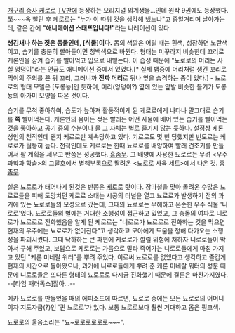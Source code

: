 [[개구리 중사 케로로]] [[TV판]]에 등장하는 오리지널 외계생물…인데 원작 9권에도 등장했다. 쪼~~~옥 빨린 후 케로로는 "누가 이 따위 것을 생각해 냈느냐"고 중얼거리며 날아가는데, 같은 칸에 '''"애니메이션 스태프입니다!"'''라는 나레이션이 있다.

'''생김새나 하는 짓은 동물인데, [식물]이다.'''
몸의 색깔은 어릴 때는 흰색, 성장하면 노란색이고, 습기를 충분히 빨아들이면 청백색으로 바뀐다. 형태는 미꾸라지 비슷한데 꼬리로 케론인을 삼켜 습기를 빨아먹고 입으로 내뱉는다. 이 습성 때문에 "뇨로로의 머리는 사실 엉덩이"라는 언급도 애니메이션 중에서 있었다.[* 실제 뱀중에 머리처럼 생긴 꼬리로 먹이의 주의를 끈 뒤 꼬리, 그러니까 '''진짜 머리'''로 뒤나 옆을 습격하는 종이 있다.] - 뇨로로의 형태 모델은 [도롱뇽]인 듯하며, 머리(엉덩이?) 옆에 있는 앞발 비슷한 돌기가 도롱뇽의 아가미 모양을 따온 것이다.

습기를 무척 좋아하여, 습도가 높아져 활동적이게 된 케로로에게 나타나 말그대로 습기를 '''쪽''' 빨아먹는다. 케론인의 몸이든 젖은 빨래든 어떤 사물에 배어 있는 습기를 빨아먹는 것을 좋아하고 공기 중의 수분이나 물 그 자체는 별로 즐기지 않는 듯하다. 설정상 케론성인의 천적인데 왠지 케로로만 계속당하고 있다. 기로로도 몇 번 당했지만 빈도로는 케로로가 월등히 높다. 천적인데도 케로로는 한때 뇨로로를 배양하여 빨래 건조기를 만들어서 팔 계획을 세우고 반쯤은 성공했다. [[흠좀무]]. 그 배양에 사용한 뇨로로는 무려 <우주 과학과 학습>의 그달호에서 별책부록으로 딸려온 <뇨로로 사육 세트>에서 나온 것. [[흠좀무]].

실은 뇨로로가 태어나게 된것은 반쯤은 [[케로로]] 탓이다. 장마철을 맞아 몰려온 수많은 뇨로로들을 피해 도망치던 케로로 소대는 시공의 터널을 열고 뇨로로가 발생하기 전의 과거에 있는 뇨로로들의 모성으로 갔는데, 그때의 뇨로로는 무해하고 온순한 우주 식물 '니로로'였다. 뇨로로들의 별에는 거대한 소행성이 접근하고 있었고, 그 충돌의 여파로 니로로가 뇨로로로 진화했음을 알게 된 케로로는 "니로로가 뇨로로로 진화하는 것을 막으면 현재의 우주에는 뇨로로가 없어진다"고 생각하고 모아에게 도움을 청해 다가오는 소행성을 파괴시켰다. 그때 낙하하는 큰 파편에 케로로가 깔릴 위험에 처하자 니로로들이 막아서 구해 주었고, 보답으로 케로로는 가뭄으로 말라 죽어가는 니로로들에게 마침 가지고 있던 "케론 미네랄 워터"를 뿌려 주었다. 이로써 뇨로로를 없앴다고 생각하고 즐겁게 현재의 시간으로 돌아왔으나, 과거에 니로로들에게 뿌려 준 케론 미네랄 워터의 성분 때문에 니로로들은 또다른 형태의 뇨로로로 다시금 진화했기 때문에 결론은 마찬가지였다. --[타임 패러독스]잖아…--

메카 뇨로로를 만들었을 때의 에피소드에 따르면, 뇨로로 중에는 모든 뇨로로의 어머니이자 지도자급(?)인 '퀸 뇨로로'가 있다. 보통 뇨로로보다 훨씬 거대하고 몸은 핑크색.

뇨로로의 울음소리는 "뇨~로로로로로로~~~".
